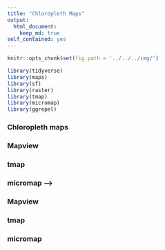 ```yaml
---
title: "Chloropleth Maps"
output: 
  html_document:
    keep_md: true
self_contained: yes
---
```


<script src="../../../js/hideoutput.js"></script>

```r
knitr::opts_chunk$set(fig.path = '../../../img/')

library(tidyverse)
library(maps)
library(sf)
library(raster)
library(tmap)
library(micromap)
library(ggrepel)
```

### Chloropleth maps

<!-- http://strimas.com/r/tidy-sf/ -->

### Mapview

### tmap

### micromap -->

### Mapview

### tmap

### micromap